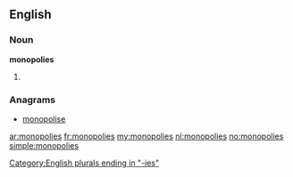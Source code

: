 ==English==

===Noun===
'''monopolies'''

# {{plural of|monopoly}}

===Anagrams===
* [[monopolise#English|monopolise]]

[[Category:English plurals ending in "-ies"]]

[[ar:monopolies]]
[[fr:monopolies]]
[[my:monopolies]]
[[nl:monopolies]]
[[no:monopolies]]
[[simple:monopolies]]